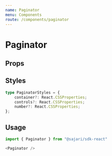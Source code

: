 ```yaml
---
name: Paginator
menu: Components
route: /components/paginator
---
```



# Paginator

## Props
<PropsTable of={Paginator} />

## Styles
```typescript
type PaginatorStyles = {
    container?: React.CSSProperties;
    controls?: React.CSSProperties;
    number?: React.CSSProperties;
};  
```

## Usage
<ExampleContainer>
    <Paginator  styles={{
        container: {
            marginBottom: 0
        }
    }}/>
</ExampleContainer>

```javascript
import { Paginator } from "@sajari/sdk-react"

<Paginator />
```